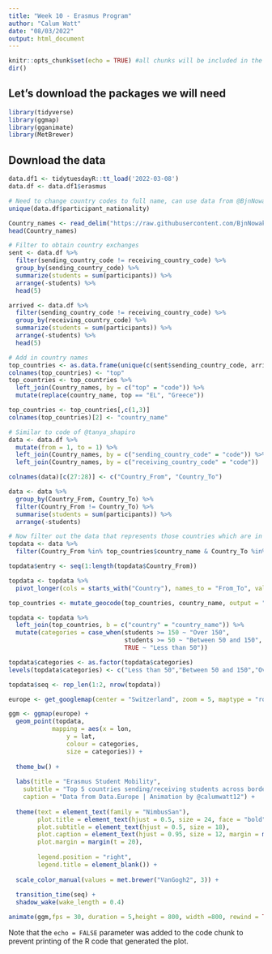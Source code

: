---
title: "Week 10 - Erasmus Program"
author: "Calum Watt"
date: "08/03/2022"
output: html_document
---

```{r setup, include=FALSE}
knitr::opts_chunk$set(echo = TRUE) #all chunks will be included in the final rendered version
dir()
```

## Let's download the packages we will need

```{r required packages, echo=FALSE}
library(tidyverse)
library(ggmap)
library(gganimate)
library(MetBrewer)
```

## Download the data

```{r download the data, explore & filter, echo=FALSE}
data.df1 <- tidytuesdayR::tt_load('2022-03-08')
data.df <- data.df1$erasmus

# Need to change country codes to full name, can use data from @BjnNowak 
unique(data.df$participant_nationality)

Country_names <- read_delim("https://raw.githubusercontent.com/BjnNowak/TidyTuesday/main/data/iso.csv", delim = ";")
head(Country_names)

# Filter to obtain country exchanges
sent <- data.df %>%
  filter(sending_country_code != receiving_country_code) %>%
  group_by(sending_country_code) %>%
  summarize(students = sum(participants)) %>%
  arrange(-students) %>%
  head(5)

arrived <- data.df %>%
  filter(sending_country_code != receiving_country_code) %>%
  group_by(receiving_country_code) %>%
  summarize(students = sum(participants)) %>%
  arrange(-students) %>%
  head(5)

# Add in country names
top_countries <- as.data.frame(unique(c(sent$sending_country_code, arrived$receiving_country_code)))
colnames(top_countries) <- "top"
top_countries <- top_countries %>%
  left_join(Country_names, by = c("top" = "code")) %>%
  mutate(replace(country_name, top == "EL", "Greece"))

top_countries <- top_countries[,c(1,3)]
colnames(top_countries)[2] <- "country_name"

# Similar to code of @tanya_shapiro
data <- data.df %>%
  mutate(from = 1, to = 1) %>%
  left_join(Country_names, by = c("sending_country_code" = "code")) %>%
  left_join(Country_names, by = c("receiving_country_code" = "code"))

colnames(data)[c(27:28)] <- c("Country_From", "Country_To")

data <- data %>%
  group_by(Country_From, Country_To) %>%
  filter(Country_From != Country_To) %>%
  summarise(students = sum(participants)) %>%
  arrange(-students)

# Now filter out the data that represents those countries which are in the top for sending and receiving students
topdata <- data %>%
  filter(Country_From %in% top_countries$country_name & Country_To %in% top_countries$country_name)

topdata$entry <- seq(1:length(topdata$Country_From))

topdata <- topdata %>% 
  pivot_longer(cols = starts_with("Country"), names_to = "From_To", values_to = "country")

top_countries <- mutate_geocode(top_countries, country_name, output = "latlon")

topdata <- topdata %>%
  left_join(top_countries, b = c("country" = "country_name")) %>%
  mutate(categories = case_when(students >= 150 ~ "Over 150",
                                students >= 50 ~ "Between 50 and 150",
                                TRUE ~ "Less than 50"))

topdata$categories <- as.factor(topdata$categories)
levels(topdata$categories) <- c("Less than 50","Between 50 and 150","Over 150")

topdata$seq <- rep_len(1:2, nrow(topdata))
```


```{r Let's plot}
europe <- get_googlemap(center = "Switzerland", zoom = 5, maptype = "roadmap", color = "bw")

ggm <- ggmap(europe) + 
  geom_point(topdata,
            mapping = aes(x = lon,
                y = lat, 
                colour = categories,
                size = categories)) +
 
  theme_bw() +
  
  labs(title = "Erasmus Student Mobility",
    subtitle = "Top 5 countries sending/receiving students across borders",
    caption = "Data from Data.Europe | Animation by @calumwatt12") +
  
  theme(text = element_text(family = "NimbusSan"),
        plot.title = element_text(hjust = 0.5, size = 24, face = "bold"),
        plot.subtitle = element_text(hjust = 0.5, size = 18),
        plot.caption = element_text(hjust = 0.95, size = 12, margin = margin(b = 12)),
        plot.margin = margin(t = 20),
        
        legend.position = "right",
        legend.title = element_blank()) +
  
  scale_color_manual(values = met.brewer("VanGogh2", 3)) +
  
  transition_time(seq) +
  shadow_wake(wake_length = 0.4)

animate(ggm,fps = 30, duration = 5,height = 800, width =800, rewind = TRUE, renderer = gifski_renderer("Week 10 - Erasmus Program.gif")) 
```
Note that the `echo = FALSE` parameter was added to the code chunk to prevent printing of the R code that generated the plot.
